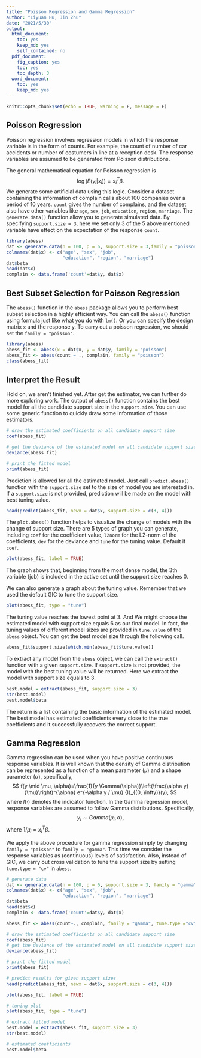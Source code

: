 ```yaml
---
title: "Poisson Regression and Gamma Regression"
author: "Liyuan Hu, Jin Zhu"
date: "2021/5/30"
output:
  html_document: 
    toc: yes
    keep_md: yes
    self_contained: no
  pdf_document:
    fig_caption: yes
    toc: yes
    toc_depth: 3
  word_document: 
    toc: yes
    keep_md: yes
---
```


```r
knitr::opts_chunk$set(echo = TRUE, warning = F, message = F)
```

## Poisson Regression

Poisson regression involves regression models in which the response variable is in the form of counts. For example, the count of number of car accidents or number of costumers in line at a  reception desk. The response variables are assumed to be generated from Poisson distributions.

The general mathematical equation for Poisson regression is
$$
\log(E(y_i|x_i)) = x_i^T \beta.
$$
We generate some artificial data using this logic.
Consider a dataset containing the information of complain calls about 100 companies over a period of 10 years. `count` gives the number of complains, and the dataset also have other variables like `age`, `sex`, `job`, `education`, `region`, `marriage`. The `generate.data()` function allow you to generate simulated data. By specifying `support.size = 3`, here we set only 3 of the 5 above mentioned variable have effect on the expectation of the response `count`. 

```r
library(abess)
dat <- generate.data(n = 100, p = 6, support.size = 3,family = "poisson")
colnames(dat$x) <- c("age", "sex", "job", 
                     "education", "region", "marriage")
dat$beta
head(dat$x)
complain <- data.frame('count'=dat$y, dat$x)
```

## Best Subset Selection for Poisson Regression

The `abess()` function in the `abess` package allows you to perform best subset selection in a highly efficient way. You can call the `abess()` function using formula just like what you do with `lm()`. Or you can specify the design matrix `x` and the response `y`. To carry out a poisson regression, we should set the `family = "poisson"`.

```r
library(abess)
abess_fit <- abess(x = dat$x, y = dat$y, family = "poisson")
abess_fit <- abess(count ~ ., complain, family = "poisson")
class(abess_fit)
```

<!-- By default, the `abess` function implements the ABESS algorithm with the support size changing from 0 to $\min\{p,n/log(n)p \}$ and the best support size is determined by the Generalized Informatoin Criterion (GIC). You can change the tunging criterion by specifying the argument `tune.type`. The available tuning criterion now are `gic`, `aic`, `bic`, `ebic` and `cv`. For a quicker solution, you can change the tuning strategy to a golden section path which trys to find the elbow point of the tuning criterion over the hyperparameter space. Here we give an example. -->
<!-- ```{r} -->
<!-- abess_fit.gs <- abess(Salary~., Hitters, family = "poisson", tune.type = "bic", tune.path = "gs") -->
<!-- ``` -->

## Interpret the Result

Hold on, we aren't finished yet. After get the estimator, we can further do more exploring work.
The output of `abess()` function contains the best model for all the candidate support size in the `support.size`. You can use some generic function to quickly draw some information of those estimators.
```r
# draw the estimated coefficients on all candidate support size
coef(abess_fit)

# get the deviance of the estimated model on all candidate support size
deviance(abess_fit)

# print the fitted model
print(abess_fit)
```

Prediction is allowed for all the estimated model. Just call `predict.abess()` function with the `support.size` set to the size of model you are interested in. If a `support.size` is not provided, prediction will be made on the model with best tuning value.

```r
head(predict(abess_fit, newx = dat$x, support.size = c(3, 4)))
```


The `plot.abess()` function helps to visualize the change of models with the change of support size. There are 5 types of graph you can generate, including `coef` for the coefficient value, `l2norm` for the L2-norm of the coefficients, `dev` for the deviance and `tune` for the tuning value. Default if `coef`.

```r
plot(abess_fit, label = TRUE)
```
      
The graph shows that, beginning from the most dense model, the 3th variable (job) is included in the active set until the support size reaches 0.

We can also generate a graph about the tuning value. Remember that we used the default GIC to tune the support size. 
```r
plot(abess_fit, type = "tune")
```

The tuning value reaches the lowest point at 3. And We might choose the estimated model with support size equals 6 as our final model. 
In fact, the tuning values of different model sizes are provided in `tune.value` of the `abess` object. You can get the best model size through the following call.

```r
abess_fit$support.size[which.min(abess_fit$tune.value)]
```
To extract any model from the `abess` object, we can call the `extract()` function with a given `support.size`. If `support.size` is not provided, the model with the best tuning value will be returned. Here we extract the model with support size equals to 3.
```r
best.model = extract(abess_fit, support.size = 3)
str(best.model)
best.model$beta
```

The return is a list containing the basic information of the estimated model. The best model has estimated coefficients every close to the true coefficients and it successfully recovers the correct support.

## Gamma Regression

Gamma regression can be used when you have positive continuous response variables. It is well known that the density of Gamma distribution can be represented as a function of a mean parameter ($\mu$) and a shape parameter ($\alpha$), specifically,
$$
f(y \mid \mu, \alpha)=\frac{1}{y \Gamma(\alpha)}\left(\frac{\alpha y}{\mu}\right)^{\alpha} e^{-\alpha y / \mu} {I}_{(0, \infty)}(y),
$$
where $I(\cdot)$ denotes the indicator function. In the Gamma regression model, response variables are assumed to follow Gamma distributions. Specifically, 
$$
y_i \sim Gamma(\mu_i, \alpha),
$$
where $1/\mu_i = x_i^T\beta$.

We apply the above procedure for gamma regression simply by changing `family = "poisson"` to `family = "gamma"`.  This time we consider the response variables as (continuous) levels of satisfaction. Also, instead of GIC, we carry out cross validation to tune the support size by setting `tune.type = "cv"` in `abess`.
```r
# generate data
dat <- generate.data(n = 100, p = 6, support.size = 3, family = "gamma")
colnames(dat$x) <- c("age", "sex", "job", 
                     "education", "region", "marriage")
dat$beta
head(dat$x)
complain <- data.frame('count'=dat$y, dat$x)

abess_fit <- abess(count~., complain, family = "gamma", tune.type ="cv")

# draw the estimated coefficients on all candidate support size
coef(abess_fit)
# get the deviance of the estimated model on all candidate support size
deviance(abess_fit)

# print the fitted model
print(abess_fit)

# predict results for given support sizes
head(predict(abess_fit, newx = dat$x, support.size = c(3, 4)))

plot(abess_fit, label = TRUE)

# tuning plot
plot(abess_fit, type = "tune")

# extract fitted model
best.model = extract(abess_fit, support.size = 3)
str(best.model)

# estimated coefficients
best.model$beta
```





